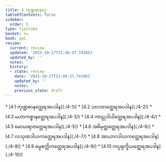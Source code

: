 ```yaml
---
title: 4 ကုဏ္ဍဓာနဝဂ္ဂ
tableOfContents: false
sidebar:
  order: 5
type: tipitaka
basket: su
book: ap1
review:
  current: review
  updated: '2025-10-27T21:48:37.741661'
  updated_by: ''
  notes: ''
  history:
  - state: review
    date: '2025-10-27T21:48:37.741661'
    updated_by: ''
    notes: ''
    previous_state: draft
---
```



<ReviewStatus review={frontmatter.review} showDetails={true} />

<HypothesisAnnotation frontmatter={frontmatter} />

<DynamicBreadcrumb />



<TableOfContents book="ap1" section="4">
* [4.1 ကုဏ္ဍဓာနတ္ထေရအပဒါန](./4-1/)
* [4.2 သာဂတတ္ထေရအပဒါန](./4-2/)
* [4.3 မဟာကစ္စာနတ္ထေရအပဒါန](./4-3/)
* [4.4 ကာဠုဒါယိတ္ထေရအပဒါန](./4-4/)
* [4.5 မောဃရာဇတ္ထေရအပဒါန](./4-5/)
* [4.6 အဓိမုတ္တတ္ထေရအပဒါန](./4-6/)
* [4.7 လသုဏဒါယကတ္ထေရအပဒါန](./4-7/)
* [4.8 အာယာဂဒါယကတ္ထေရအပဒါန](./4-8/)
* [4.9 ဓမ္မစက္ကိကတ္ထေရအပဒါန](./4-9/)
* [4.10 ကပ္ပရုက္ခိယတ္ထေရအပဒါန](./4-10/)
</TableOfContents>